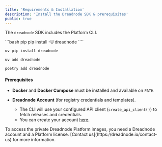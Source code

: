 ```yaml
---
title: 'Requirements & Installation'
description: 'Install the Dreadnode SDK & prerequisites'
public: true
---
```


The `dreadnode` SDK includes the Platform CLI.

<CodeGroup>
```bash pip
pip install -U dreadnode
````

```bash uv
uv pip install dreadnode
```

```bash uv (project)
uv add dreadnode
```

```bash poetry (project)
poetry add dreadnode
```

</CodeGroup>

#### Prerequisites

* **Docker** and **Docker Compose** must be installed and available on `PATH`.

* **Dreadnode Account** (for registry credentials and templates).

  * The CLI will use your configured API client (`create_api_client()`) to fetch releases and credentials.
  * You can create your account [here](https://platform.dreadnode.io).

<Warning>
To access the private Dreadnode Platform images, you need a Dreadnode account and a Platform license. 
[Contact us](https://dreadnode.io/contact-us) for more information.
</Warning>
